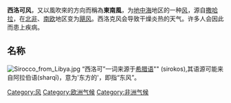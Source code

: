 {{Expand language|1=en|time=2021-05-03T08:07:51+00:00}}
{{distinguish|钦诺克风}}

'''西洛可风'''，又以風吹來的方向而稱為'''東南風'''，为[[地中海|地中海]]地区的一种[[风|风]]，源自[[撒哈拉|撒哈拉]]，在[[北非|北非]]、[[南欧|南欧]]地区变为[[飓风|飓风]]。西洛克风会导致干燥炎热的天气。许多人会因此而患上疾病。

== 名称 ==
[[Image:Sirocco_from_Libya.jpg|thumb]]
“西洛可”一词来源于[[希腊语|希腊语]]"{{lang|el|σιρόκος}}" (sirokos),其语源可能来自阿拉伯语{{lang|ar|شرقي|}}(sharqī)，意为'东方的'，即指“东风”。

[[Category:风|Category:风]]
[[Category:欧洲气候|Category:欧洲气候]]
[[Category:非洲气候|Category:非洲气候]]